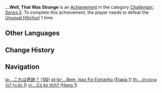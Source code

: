 {{Achievement Infobox
|title        = ...Well, That Was Strange
|id           = 82055
|order id     = 2055
|category     = Challenger: Series II
|description  = Defeat the [[Unusual Hilichurl]] 1 time.
|requirements = 
|primogems    = 5
|tracking     = Tracks the total amount of times the player defeated the Unusual Hilichurl.
|topic        = Unusual Hilichurl
|set          = ...Well, That Was Strange
|tier         = 1
|tiers_total  = 3
}}
'''...Well, That Was Strange''' is an [[Achievement]] in the category ''[[Challenger: Series II]]''. To complete this achievement, the player needs to defeat the [[Unusual Hilichurl]] 1 time.
<!--
==Trivia==

==Video Guides==
{{EVT
|video1   = 
|caption1 = 
}}
-->
==Other Languages==
{{Transclude|...Well, That Was Strange|Other Languages}}

==Change History==
{{Change History|1.1}}
<!--
==References==
{{Reflist}}
-->
==Navigation==
{{Achievement Navbox}}

[[ja:…これは奇跡？ (1段)]]
[[pt-br:...Bem, Isso Foi Estranho (Etapa 1)]]
[[th:...ประหลาดจัง? (ระดับ 1)]]
[[vi:...Có kỳ tích? (Hạng 1)]]
